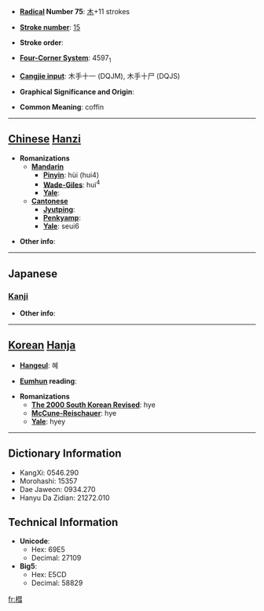 * '''[[Wiktionary:Chinese radical index| Radical]] Number 75''': [[Wiktionary:Chinese radical index 木|木]]+11 strokes

* '''[[Wiktionary:Chinese total strokes index|Stroke number]]''': [[Wiktionary:Chinese total strokes index 15|15]]

* '''Stroke order''': 

* '''[[Wiktionary:Chinese four corner index|Four-Corner System]]''': 4597<sub>1</sub>

* '''[[Wiktionary:Chinese Cangjie index|Cangjie input]]''': 木手十一 (DQJM), 木手十尸 (DQJS)

* '''Graphical Significance and Origin''': 

* '''Common Meaning''': coffin

----

== [[Chinese]] [[Hanzi]] ==

* '''Romanizations'''
** '''[[Mandarin]]'''
*** '''[[Pinyin]]''': hùi (hui4)
*** '''[[Wade-Giles]]''': hui<sup>4</sup>
*** '''[[Yale]]''': 
** '''[[Cantonese]]'''
*** '''[[Jyutping]]''':
*** '''[[Penkyamp]]''': 
*** '''[[Yale]]''': seui6

* '''Other info''': 

----

==Japanese==
===[[Kanji]]===
{{kanji|on readings=[[えい]] (ei), [[え]] (e), [[せい]] (sei)
|kun readings=[[ひつぎ]] (hitsugi)
}}

* '''Other info''':  

----

== [[Korean]] [[Hanja]] ==

* '''[[Hangeul]]''': 혜

* '''[[Eumhun]] reading''': 

* '''Romanizations'''
** '''[[The 2000 South Korean Revised Romanization|The 2000 South Korean Revised]]''': hye
** '''[[McCune-Reischauer]]''': hye
** '''[[Yale]]''': hyey

----

== Dictionary Information ==

* KangXi: 0546.290
* Morohashi: 15357
* Dae Jaweon: 0934.270
* Hanyu Da Zidian: 21272.010

== Technical Information ==

* '''Unicode''':
** Hex: 69E5
** Decimal: 27109
* '''Big5''':
** Hex: E5CD
** Decimal: 58829

[[fr:槥]]